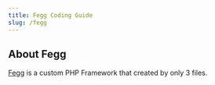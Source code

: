 ```yaml
---
title: Fegg Coding Guide
slug: /fegg
---
```


## About Fegg

[Fegg](https://github.com/genies-inc/Fegg) is a custom PHP Framework that created by only 3 files.